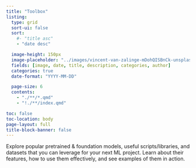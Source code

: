 ```yaml
---
title: "Toolbox"
listing:
  type: grid
  sort-ui: false
  sort:
    #- "title asc"
    - "date desc"

  image-height: 150px
  image-placeholder: "../images/vincent-van-zalinge-mDohQISBnCk-unsplash.jpg"
  fields: [image, date, title, description, categories, author]
  categories: true
  date-format: "YYYY-MM-DD"

  page-size: 6
  contents:
    - "./**/*.qmd"
    - "!./**/index.qmd"

toc: false
toc-location: body
page-layout: full
title-block-banner: false
---
```

Explore popular pretrained & foundation models, useful scripts/libraries, and datasets that you can leverage for your next ML project. Learn about their features, how to use them effectively, and see examples of them in action.

